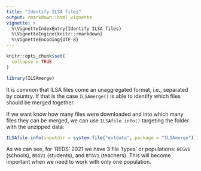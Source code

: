 ```yaml
---
title: "Identify ILSA files"
output: rmarkdown::html_vignette
vignette: >
  %\VignetteIndexEntry{Identify ILSA files}
  %\VignetteEngine{knitr::rmarkdown}
  %\VignetteEncoding{UTF-8}
---
```


```r
knitr::opts_chunk$set(
  collapse = TRUE
)
```

```r
library(ILSAmerge)
```


It is common that ILSA files come an unaggregated format, i.e., separated by
country. If that is the case `ILSAmerge()`
is able to identify which files should be merged together.

If we want know how many files were downloaded and into which many files
they can be merged, we can use `ILSAfile.info()` targeting the folder with
the unzipped data:

```r

ILSAfile.info(inputdir = system.file("extdata", package = "ILSAmerge"))

```

As we can see, for 'REDS' 2021 we have 3 file 'types' or populations: `BCGV1` 
(schools), `BSGV1` (students), and `BTGV1` (teachers). This will become important
when we need to work with only one population.
